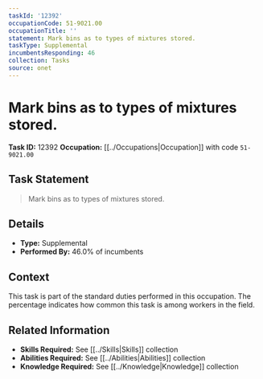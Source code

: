 ```yaml
---
taskId: '12392'
occupationCode: 51-9021.00
occupationTitle: ''
statement: Mark bins as to types of mixtures stored.
taskType: Supplemental
incumbentsResponding: 46
collection: Tasks
source: onet
---
```

# Mark bins as to types of mixtures stored.

**Task ID:** 12392
**Occupation:** [[../Occupations|Occupation]] with code `51-9021.00`

## Task Statement

> Mark bins as to types of mixtures stored.

## Details

- **Type:** Supplemental
- **Performed By:** 46.0% of incumbents

## Context

This task is part of the standard duties performed in this occupation. The percentage indicates how common this task is among workers in the field.

## Related Information

- **Skills Required:** See [[../Skills|Skills]] collection
- **Abilities Required:** See [[../Abilities|Abilities]] collection
- **Knowledge Required:** See [[../Knowledge|Knowledge]] collection
